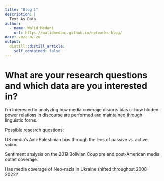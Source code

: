 ```yaml
---
title: "Blog 1"
description: |
  Text As Data.
author:
  - name: Walid Medani
    url: https://walidmedani.github.io/networks-blog/
date: 2022-02-20
output:
  distill::distill_article:
    self_contained: false
---
```



# What are your research questions and which data are you interested in?

I'm interested in analyzing how media coverage distorts bias or how hidden power relations in discourse are performed and maintained through linguistic forms.


Possible research questions:

US media’s Anti-Palestinian bias through the lens of passive vs. active voice.

Sentiment analysis on the 2019 Bolivian Coup pre and post-American media outlet coverage.

Has media coverage of Neo-nazis in Ukraine shifted throughout 2008-2022?